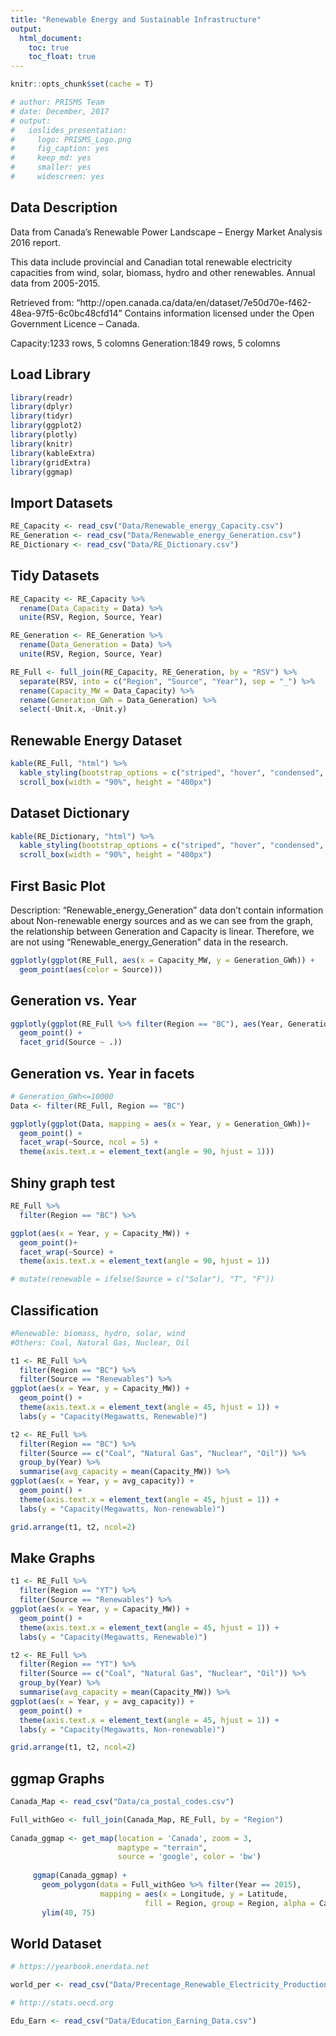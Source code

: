 ```yaml
---
title: "Renewable Energy and Sustainable Infrastructure"
output: 
  html_document:
    toc: true
    toc_float: true
---
```


```r
knitr::opts_chunk$set(cache = T)

# author: PRISMS Team
# date: December, 2017
# output:
#   ioslides_presentation: 
#     logo: PRISMS_Logo.png
#     fig_caption: yes
#     keep_md: yes
#     smaller: yes
#     widescreen: yes
```

## Data Description
Data from Canada’s Renewable Power Landscape – Energy Market Analysis 2016 report.

This data include provincial and Canadian total renewable electricity capacities from wind, solar, biomass, hydro and other renewables. Annual data from 2005-2015.

Retrieved from: "http://open.canada.ca/data/en/dataset/7e50d70e-f462-48ea-97f5-6c0bc48cfd14" Contains information licensed under the Open Government Licence – Canada.

Capacity:1233 rows, 5 colomns 
Generation:1849 rows, 5 colomns

## Load Library
```r
library(readr)
library(dplyr)
library(tidyr)
library(ggplot2)
library(plotly)
library(knitr)
library(kableExtra)
library(gridExtra)
library(ggmap)
```

## Import Datasets
```r
RE_Capacity <- read_csv("Data/Renewable_energy_Capacity.csv")
RE_Generation <- read_csv("Data/Renewable_energy_Generation.csv")
RE_Dictionary <- read_csv("Data/RE_Dictionary.csv")
```

## Tidy Datasets
```r
RE_Capacity <- RE_Capacity %>%
  rename(Data_Capacity = Data) %>%
  unite(RSV, Region, Source, Year)

RE_Generation <- RE_Generation %>%
  rename(Data_Generation = Data) %>%
  unite(RSV, Region, Source, Year)

RE_Full <- full_join(RE_Capacity, RE_Generation, by = "RSV") %>%
  separate(RSV, into = c("Region", "Source", "Year"), sep = "_") %>%
  rename(Capacity_MW = Data_Capacity) %>%
  rename(Generation_GWh = Data_Generation) %>%
  select(-Unit.x, -Unit.y)
```

## Renewable Energy Dataset
```r
kable(RE_Full, "html") %>%
  kable_styling(bootstrap_options = c("striped", "hover", "condensed", "responsive")) %>%
  scroll_box(width = "90%", height = "400px")
```

## Dataset Dictionary

```r
kable(RE_Dictionary, "html") %>%
  kable_styling(bootstrap_options = c("striped", "hover", "condensed", "responsive")) %>%
  scroll_box(width = "90%", height = "400px")
```

## First Basic Plot 

Description:
"Renewable_energy_Generation" data don't contain information about Non-renewable energy sources and as we can see from the graph, the relationship between Generation and Capacity is linear. Therefore, we are not using "Renewable_energy_Generation" data in the research.

```r
ggplotly(ggplot(RE_Full, aes(x = Capacity_MW, y = Generation_GWh)) +
  geom_point(aes(color = Source)))
```

## Generation vs. Year


```r
ggplotly(ggplot(RE_Full %>% filter(Region == "BC"), aes(Year, Generation_GWh)) +
  geom_point() +
  facet_grid(Source ~ .))
```

## Generation vs. Year in facets
```r
# Generation_GWh<=10000
Data <- filter(RE_Full, Region == "BC") 

ggplotly(ggplot(Data, mapping = aes(x = Year, y = Generation_GWh))+
  geom_point() +
  facet_wrap(~Source, ncol = 5) +
  theme(axis.text.x = element_text(angle = 90, hjust = 1)))
```

## Shiny graph test
```r
RE_Full %>%
  filter(Region == "BC") %>%

ggplot(aes(x = Year, y = Capacity_MW)) +
  geom_point()+
  facet_wrap(~Source) +
  theme(axis.text.x = element_text(angle = 90, hjust = 1))

# mutate(renewable = ifelse(Source = c("Solar"), "T", "F"))
```

## Classification
```r
#Renewable: biomass, hydro, solar, wind
#Others: Coal, Natural Gas, Nuclear, Oil

t1 <- RE_Full %>%
  filter(Region == "BC") %>%
  filter(Source == "Renewables") %>%
ggplot(aes(x = Year, y = Capacity_MW)) +
  geom_point() +
  theme(axis.text.x = element_text(angle = 45, hjust = 1)) +
  labs(y = "Capacity(Megawatts, Renewable)")

t2 <- RE_Full %>%
  filter(Region == "BC") %>%
  filter(Source == c("Coal", "Natural Gas", "Nuclear", "Oil")) %>%
  group_by(Year) %>%
  summarise(avg_capacity = mean(Capacity_MW)) %>%
ggplot(aes(x = Year, y = avg_capacity)) +
  geom_point() +
  theme(axis.text.x = element_text(angle = 45, hjust = 1)) +
  labs(y = "Capacity(Megawatts, Non-renewable)")

grid.arrange(t1, t2, ncol=2)
```

## Make Graphs
```r
t1 <- RE_Full %>%
  filter(Region == "YT") %>%
  filter(Source == "Renewables") %>%
ggplot(aes(x = Year, y = Capacity_MW)) +
  geom_point() +
  theme(axis.text.x = element_text(angle = 45, hjust = 1)) +
  labs(y = "Capacity(Megawatts, Renewable)")

t2 <- RE_Full %>%
  filter(Region == "YT") %>%
  filter(Source == c("Coal", "Natural Gas", "Nuclear", "Oil")) %>%
  group_by(Year) %>%
  summarise(avg_capacity = mean(Capacity_MW)) %>%
ggplot(aes(x = Year, y = avg_capacity)) +
  geom_point() +
  theme(axis.text.x = element_text(angle = 45, hjust = 1)) +
  labs(y = "Capacity(Megawatts, Non-renewable)")

grid.arrange(t1, t2, ncol=2)
```

## ggmap Graphs
```r
Canada_Map <- read_csv("Data/ca_postal_codes.csv")

Full_withGeo <- full_join(Canada_Map, RE_Full, by = "Region")
     
Canada_ggmap <- get_map(location = 'Canada', zoom = 3, 
                        maptype = "terrain",
                        source = 'google', color = 'bw')
     
     ggmap(Canada_ggmap) +
       geom_polygon(data = Full_withGeo %>% filter(Year == 2015), 
                    mapping = aes(x = Longitude, y = Latitude, 
                              fill = Region, group = Region, alpha = Capacity_MW)) +
       ylim(40, 75)
```

## World Dataset
```r
# https://yearbook.enerdata.net 

world_per <- read_csv("Data/Precentage_Renewable_Electricity_Production.csv")
```

```r
# http://stats.oecd.org 

Edu_Earn <- read_csv("Data/Education_Earning_Data.csv")
```

